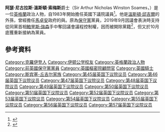 {{Expand language|1=en|time=2020-11-27T10:51:37+00:00}}
{{noteTA
|G1=PoliticiansUK
|G2=UK Places
|G3=Country
|1=zh-cn:索姆斯;zh-tw:索梅斯;
|2=zh-tw:阿瑟·尼古拉斯·溫斯頓·索梅斯;zh-hk:宋立勤;
}}
{{Infobox officeholder
| honorific-prefix = [[The_Right_Honourable|The Right Honourable]]
| name             = Sir Nicholas Soames
| honorific-suffix = {{postnominals|country=GBR|size=100|MP}}
| image            = Official portrait of Sir Nicholas Soames crop 2.jpg
| office3          = [[英國下議院|英國下議院]]議員
| term_start3      = 1997年5月1日
| term_end3        = 2019年11月6日
| majority3        = 19,673 (31.9%)
| constituency3 = [[中薩塞克斯_(英國國會選區)|中薩塞克斯]]
| term_start4      = 1983年6月9日
| term_end4        = 1997年5月1日
| constituency4 = [[克勞利_(英國國會選區)|克勞利]]
| birth_name       = Arthur Nicholas Winston Soames
| birth_date       = {{birth date and age|1948|2|12|df=y}}
| birth_place      = {{UK}}[[英格蘭|英格蘭]][[克羅伊登|克羅伊登]]
| death_date       = 
| death_place      = 
|party = 獨立（2019年起）<br>[[保守黨_(英國)|保守黨]]（至2019年）
| spouse           = {{marriage|Catherine Weatherall<br/>|1981|1988|end=}}<br/>{{marriage|Serena Smith <br>|1993}}
| children         = 3
| parents          = [[Christopher_Soames|Christopher Soames]]<br/>[[Mary_Soames|Mary Soames]]
| alma_mater       = [[Mons_Officer_Cadet_School|Mons Officer Cadet School]]
| website          = {{url|nicholassoames.org.uk|Official website}}
| education        = [[伊頓公學|伊頓公學]]
| allegiance       = 英國
| branch           = [[英國陸軍|英國陸軍]]
| serviceyears     = 1967–1975年
| rank             = [[少尉|少尉]]
| servicenumber    = 484270
}}
'''阿瑟·尼古拉斯·溫斯頓·索梅斯'''爵士（Sir Arthur Nicholas Winston Soames，{{bd|1948年|2月12日}}）是一位[[英格蘭|英格蘭]]政治人物，自1983年開始擔任英國下議院議員<ref>{{cite web|url=http://www.aegisworld.com/index.php/new2/about-us-2/management2|title=www.aegisworld.com|publisher=www.aegisworld.com|accessdate=30 July 2013|deadurl=yes|archiveurl=https://web.archive.org/web/20130724052950/http://www.aegisworld.com/index.php/new2/about-us-2/management2|archivedate=2013年7月24日}}</ref>。他是[[溫斯頓·邱吉爾|溫斯頓·邱吉爾]]的外孫，曾經擔任[[馬卓安|馬卓安]]政府的{{le|武裝部隊國務大臣|Minister of State for the Armed Forces}}與{{le|影子內閣國防大臣|Shadow Secretary of State for Defence}}。原為[[保守黨_(英國)|保守黨]]黨員，2019年9月因議會表決時支持從同黨首相[[鮑里斯·強森|鮑里斯·強森]]手中奪回議會議程控制權，因而被開除黨籍<ref>{{Cite web |url=https://m.guancha.cn/internation/2019_09_04_516505.shtml |title=被约翰逊开除党籍后，丘吉尔外孙回应：这都是安排好的 |accessdate=2019-09-05 |archive-date=2019-09-04 |archive-url=https://web.archive.org/web/20190904123245/https://m.guancha.cn/internation/2019_09_04_516505.shtml |dead-url=no }}</ref>，但又於10月底獲重新接納為黨員。

==參考資料==
{{Reflist}}

{{DEFAULTSORT: Soames, Nicholas}}
[[Category:克羅伊登人|Category:克羅伊登人]]
[[Category:伊顿公学校友|Category:伊顿公学校友]]
[[Category:英格蘭政治人物|Category:英格蘭政治人物]]
[[Category:前英國保守黨黨員|Category:前英國保守黨黨員]]
[[Category:英國樞密院顧問官|Category:英國樞密院顧問官]]
[[Category:英國騎士|Category:英國騎士]]
[[Category:斯宾塞-丘吉尔家族|Category:斯宾塞-丘吉尔家族]]
[[Category:第45届英国下议院议员|Category:第45届英国下议院议员]]
[[Category:第46届英国下议院议员|Category:第46届英国下议院议员]]
[[Category:第47届英国下议院议员|Category:第47届英国下议院议员]]
[[Category:第48届英国下议院议员|Category:第48届英国下议院议员]]
[[Category:第49届英国下议院议员|Category:第49届英国下议院议员]]
[[Category:第50届英国下议院议员|Category:第50届英国下议院议员]]
[[Category:第51届英国下议院议员|Category:第51届英国下议院议员]]
[[Category:第52届英国下议院议员|Category:第52届英国下议院议员]]
[[Category:第53届英国下议院议员|Category:第53届英国下议院议员]]
[[Category:第54届英国下议院议员|Category:第54届英国下议院议员]]
[[Category:第55届英国下议院议员|Category:第55届英国下议院议员]]
[[Category:第56届英国下议院议员|Category:第56届英国下议院议员]]
[[Category:第57届英国下议院议员|Category:第57届英国下议院议员]]